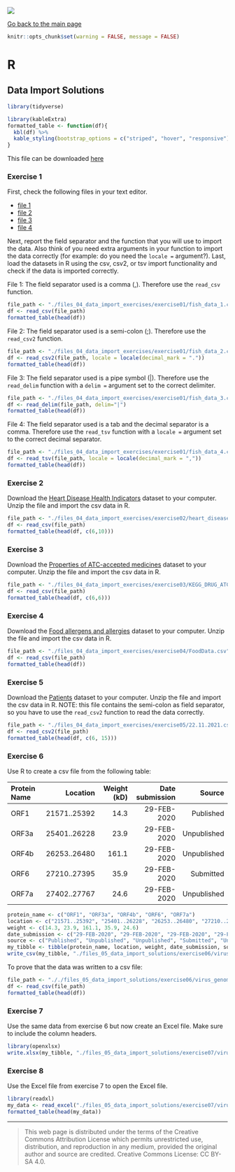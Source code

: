 ![](../hanze/hanze.png)

[Go back to the main page](../index.html)

```r
knitr::opts_chunk$set(warning = FALSE, message = FALSE) 
```

# R

## Data Import Solutions

```r
library(tidyverse)
```

```r
library(kableExtra)
formatted_table <- function(df){
  kbl(df) %>%
  kable_styling(bootstrap_options = c("striped", "hover", "responsive"))
}
```

This file can be downloaded [here](./R_05_data_import_solutions.Rmd)

### Exercise 1

First, check the following files in your text editor. 

- [file 1](./files_04_data_import_exercises/exercise01/fish_data_1.csv)  
- [file 2](./files_04_data_import_exercises/exercise01/fish_data_2.csv)  
- [file 3](./files_04_data_import_exercises/exercise01/fish_data_3.csv)  
- [file 4](./files_04_data_import_exercises/exercise01/fish_data_4.csv)  

Next, report the field separator and the function that you will use to import the data. Also think of you need extra arguments in your function to import the data correctly (for example: do you need the `locale =` argument?).
Last, load the datasets in R using the csv, csv2, or tsv import functionality and check if the data is imported correctly.

File 1:
The field separator used is a comma (,). Therefore use the `read_csv` function.
```r
file_path <- "./files_04_data_import_exercises/exercise01/fish_data_1.csv"
df <- read_csv(file_path)
formatted_table(head(df)) 
```



File 2:
The field separator used is a semi-colon (;). Therefore use the `read_csv2` function.
```r
file_path <- "./files_04_data_import_exercises/exercise01/fish_data_2.csv"
df <- read_csv2(file_path, locale = locale(decimal_mark = "."))
formatted_table(head(df))
```



File 3:
The field separator used is a pipe symbol (|). Therefore use the `read_delim` function with a `delim =` argument set to the correct delimiter.
```r
file_path <- "./files_04_data_import_exercises/exercise01/fish_data_3.csv"
df <- read_delim(file_path, delim="|")
formatted_table(head(df))
```


File 4:
The field separator used is a tab and the decimal separator is a comma. Therefore use the `read_tsv` function with a `locale =` argument set to the correct decimal separator.

```r
file_path <- "./files_04_data_import_exercises/exercise01/fish_data_4.csv"
df <- read_tsv(file_path, locale = locale(decimal_mark = ","))
formatted_table(head(df))
```


### Exercise 2

Download the [Heart Disease Health Indicators](https://www.kaggle.com/datasets/alexteboul/heart-disease-health-indicators-dataset) dataset to your computer.
Unzip the file and import the csv data in R.

```r
file_path <- "./files_04_data_import_exercises/exercise02/heart_disease_health_indicators_BRFSS2015.csv"
df <- read_csv(file_path)
formatted_table(head(df, c(6,10)))
```



### Exercise 3

Download the [Properties of ATC-accepted medicines](https://www.kaggle.com/datasets/tonibois/properties-of-atc-accepted-medicines) dataset to your computer.
Unzip the file and import the csv data in R.

```r
file_path <- "./files_04_data_import_exercises/exercise03/KEGG_DRUG_ATC_PROPERTIES_PED_FP.csv"
df <- read_csv(file_path)
formatted_table(head(df, c(6,6)))
```


### Exercise 4

Download the [Food allergens and allergies](https://www.kaggle.com/datasets/boltcutters/food-allergens-and-allergies) dataset to your computer.
Unzip the file and import the csv data in R.

```r
file_path <- "./files_04_data_import_exercises/exercise04/FoodData.csv"
df <- read_csv(file_path)
formatted_table(head(df))
```

### Exercise 5

Download the [Patients](https://www.kaggle.com/datasets/ouzkoca/patients) dataset to your computer.
Unzip the file and import the csv data in R.
NOTE: this file contains the semi-colon as field separator, so you have to use the `read_csv2` function to read the data correctly.

```r
file_path <- "./files_04_data_import_exercises/exercise05/22.11.2021.csv"
df <- read_csv2(file_path)
formatted_table(head(df, c(6, 15)))
```

### Exercise 6

Use R to create a csv file from the following table:

|Protein Name |Location       |Weight (kD)|Date submission |Source       |
|:------------|--------------:|----------:|---------------:|------------:|
| ORF1        | 21571..25392  | 14.3      | 29-FEB-2020    | Published   |
| ORF3a       | 25401..26228  | 23.9      | 29-FEB-2020    | Unpublished |
| ORF4b       | 26253..26480  | 161.1     | 29-FEB-2020    | Unpublished |
| ORF6        | 27210..27395  | 35.9      | 29-FEB-2020    | Submitted   |
| ORF7a       | 27402..27767  | 24.6      | 29-FEB-2020    | Unpublished |


```r
protein_name <- c("ORF1", "ORF3a", "ORF4b", "ORF6", "ORF7a")
location <- c("21571..25392", "25401..26228", "26253..26480", "27210..27395", "27402..27767") 
weight <- c(14.3, 23.9, 161.1, 35.9, 24.6)
date_submission <- c("29-FEB-2020", "29-FEB-2020", "29-FEB-2020", "29-FEB-2020", "29-FEB-2020")
source <- c("Published", "Unpublished", "Unpublished", "Submitted", "Unpublished")
my_tibble <- tibble(protein_name, location, weight, date_submission, source)
write_csv(my_tibble, "./files_05_data_import_solutions/exercise06/virus_genome.csv")
```

To prove that the data was written to a csv file:

```r
file_path <- "././files_05_data_import_solutions/exercise06/virus_genome.csv"
df <- read_csv(file_path)
formatted_table(head(df))
```

### Exercise 7

Use the same data from exercise 6 but now create an Excel file. Make sure to include the column headers.

```r
library(openxlsx)
write.xlsx(my_tibble, "./files_05_data_import_solutions/exercise07/virus_genome.xlsx", colNames = TRUE)
```


### Exercise 8

Use the Excel file from exercise 7 to open the Excel file.

```r
library(readxl)
my_data <- read_excel("./files_05_data_import_solutions/exercise07/virus_genome.xlsx")
formatted_table(head(my_data))
```

---


>This web page is distributed under the terms of the Creative Commons Attribution License which permits unrestricted use, distribution, and reproduction in any medium, provided the original author and source are credited.
>Creative Commons License: CC BY-SA 4.0.

